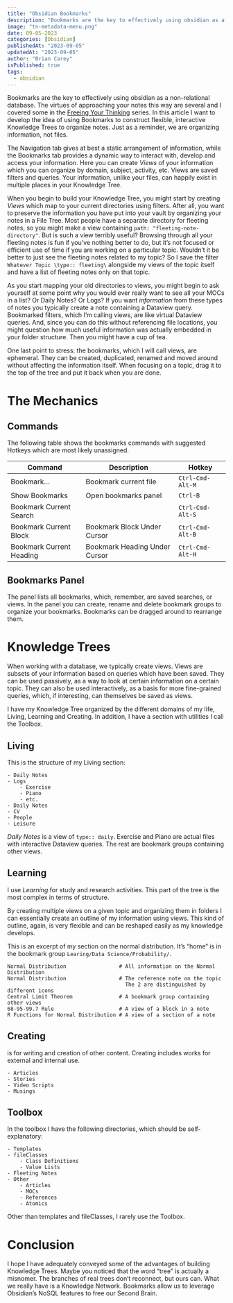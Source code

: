 ```yaml
---
title: "Obsidian Bookmarks"
description: "Bookmarks are the key to effectively using obsidian as a non-relational database. "
image: "tn-metadata-menu.png"
date: 09-05-2023
categories: [Obsidian]
publishedAt: "2023-09-05"
updatedAt: "2023-09-05"
author: "Brian Carey"
isPublished: true
tags:
  - obsidian
---
```


Bookmarks are the key to effectively using obsidian as a non-relational database. The virtues of approaching your notes this way are several and I covered some in the [Freeing Your Thinking](https://biscotty.online/blogs/obsidian/freeing-your-thinking/freeing-your-thinking-part-1/) series. In this article I want to develop the idea of using Bookmarks to construct flexible, interactive Knowledge Trees to organize notes. Just as a reminder, we are organizing information, not files.

The Navigation tab gives at best a static arrangement of information, while the Bookmarks tab provides a dynamic way to interact with, develop and access your information. Here you can create _Views_ of your information which you can organize by domain, subject, activity, etc. Views are saved filters and queries. Your information, unlike your files, can happily exist in multiple places in your Knowledge Tree.

When you begin to build your Knowledge Tree, you might start by creating _Views_ which map to your current directories using filters. After all, you want to preserve the information you have put into your vault by organizing your notes in a File Tree. Most people have a separate directory for fleeting notes, so you might make a view containing `path: "fleeting-note-directory"`. But is such a view terribly useful? Browsing through all your fleeting notes is fun if you've nothing better to do, but it's not focused or efficient use of time if you are working on a particular topic. Wouldn't it be better to just see the fleeting notes related to my topic? So I save the filter `Whatever Topic \type:: fleeting\` alongside my views of the topic itself and have a list of fleeting notes only on that topic.

As you start mapping your old directories to views, you might begin to ask yourself at some point why you would ever really want to see all your MOCs in a list? Or Daily Notes? Or Logs? If you want _information_ from these types of notes you typically create a note containing a Dataview query. Bookmarked filters, which I'm calling views, are like virtual Dataview queries. And, since you can do this without referencing file locations, you might question how much useful information was actually embedded in your folder structure. Then you might have a cup of tea.

One last point to stress: the bookmarks, which I will call views, are ephemeral. They can be created, duplicated, renamed and moved around without affecting the information itself. When focusing on a topic, drag it to the top of the tree and put it back when you are done.

# The Mechanics

## Commands

The following table shows the bookmarks commands with suggested Hotkeys which are most likely unassigned.

| Command                  | Description                   | Hotkey           |
| ------------------------ | ----------------------------- | ---------------- |
| Bookmark...              | Bookmark current file         | `Ctrl-Cmd-Alt-M` |
| Show Bookmarks           | Open bookmarks panel          | `Ctrl-B`         |
| Bookmark Current Search  |                               | `Ctrl-Cmd-Alt-S` |
| Bookmark Current Block   | Bookmark Block Under Cursor   | `Ctrl-Cmd-Alt-B` |
| Bookmark Current Heading | Bookmark Heading Under Cursor | `Ctrl-Cmd-Alt-H` |

## Bookmarks Panel

The panel lists all bookmarks, which, remember, are saved searches, or views. In the panel you can create, rename and delete bookmark groups to organize your bookmarks. Bookmarks can be dragged around to rearrange them.

# Knowledge Trees

When working with a database, we typically create views. Views are subsets of your information based on queries which have been saved. They can be used passively, as a way to look at certain information on a certain topic. They can also be used interactively, as a basis for more fine-grained queries, which, if interesting, can themselves be saved as views.

I have my Knowledge Tree organized by the different domains of my life, Living, Learning and Creating. In addition, I have a section with utilities I call the Toolbox.

## Living

This is the structure of my Living section:

```
- Daily Notes
- Logs
	- Exercise
	- Piano
	- etc.
- Daily Notes
- CV
- People
- Leisure
```

_Daily Notes_ is a view of `type:: daily`. Exercise and Piano are actual files with interactive Dataview queries. The rest are bookmark groups containing other views.

## Learning

I use _Learning_ for study and research activities. This part of the tree is the most complex in terms of structure.

By creating multiple views on a given topic and organizing them in folders I can essentially create an outline of my information using views. This kind of outline, again, is very flexible and can be reshaped easily as my knowledge develops.

This is an excerpt of my section on the normal distribution. It's "home" is in the bookmark group `Learing/Data Science/Probability/`.

```
Normal Distribution                 # All information on the Normal Distribution
Normal Distribution                 # The reference note on the topic
                                      The 2 are distinguished by different icons
Central Limit Theorem               # A bookmark group containing other views
68-95-99.7 Rule                     # A view of a block in a note
R Functions for Normal Distribution # A view of a section of a note
```

## Creating

is for writing and creation of other content. Creating includes works for external and internal use.

```
- Articles
- Stories
- Video Scripts
- Musings
```

## Toolbox

In the toolbox I have the following directories, which should be self-explanatory:

```
- Templates
- fileClasses
	- Class Definitions
	- Value Lists
- Fleeting Notes
- Other
	- Articles
	- MOCs
	- References
	- Atomics
```

Other than templates and fileClasses, I rarely use the Toolbox.

# Conclusion

I hope I have adequately conveyed some of the advantages of building Knowledge Trees. Maybe you noticed that the word "tree" is actually a misnomer. The branches of real trees don't reconnect, but ours can. What we really have is a Knowledge Network. Bookmarks allow us to leverage Obsidian's NoSQL features to free our Second Brain.

